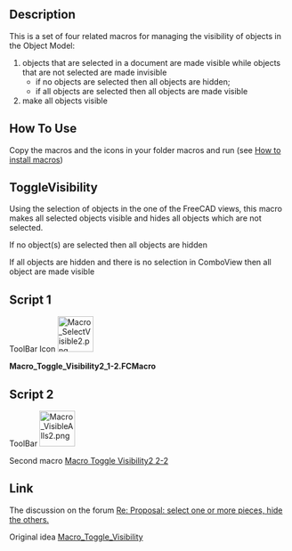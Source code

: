 <languages/>
<translate>

<!--T:11-->
{{Macro
|Name=Macro Toggle Visibility2 1-2
|Icon=Macro SelectVisible2.png
|Description={{ColoredParagraph|DarkRed|Yellow|This macro must be used with '''Macro Toggle Visibility2 2-2'''}}<br/>This is a set of four related macros for managing the visibility of objects in the Object Model (return on original visibility):<br/># objects that are selected in a document are made visible while objects that are not selected are made invisible<br/>#*if no objects are selected then all objects are hidden;<br/>#*if all objects are selected then all objects are made visible<br/># make all objects visible
|Author=openfablab
|Version=00.02b
|Date=2017-07-27
|FCVersion=All
|Download=[https://wiki.freecad.org/images/d/d7/Macro_SelectVisible2.png ToolBar Icon]
|SeeAlso=[[Macro_Toggle_Visibility2_2-2|Macro Toggle Visibility2 2-2]]<br/>[[Macro_Toggle_Visibility|Macro_Toggle_Visibility]]
}}

==Description== <!--T:16-->

<!--T:1-->
{{ColoredText|This macro work with [[Macro_Toggle_Visibility2_2-2|Macro Toggle Visibility2 2-2]]}}

<!--T:14-->
This is a set of four related macros for managing the visibility of objects in the Object Model:
# objects that are selected in a document are made visible while objects that are not selected are made invisible
#*if no objects are selected then all objects are hidden;
#*if all objects are selected then all objects are made visible
# make all objects visible

==How To Use== <!--T:17-->

<!--T:2-->
Copy the macros and the icons in your folder macros and run (see [[How to install macros|How to install macros]])

==ToggleVisibility== <!--T:18-->

<!--T:3-->
Using the selection of objects in the one of the FreeCAD views, this macro makes all selected objects visible and hides all objects which are not selected.

<!--T:4-->
If no object(s) are selected then all objects are hidden 

<!--T:12-->
If all objects are hidden and there is no selection in ComboView then all object are made visible

==Script 1== <!--T:15-->

<!--T:19-->
ToolBar Icon [[File:Macro_SelectVisible2.png|64px]]

</translate>
'''Macro_Toggle_Visibility2_1-2.FCMacro'''

{{MacroCode|code=

import FreeCAD
# "Macro_Toggle_Visibility2_1-2" associate with "Macro_Toggle_Visibility2_2-2"
__title__="Macro_Toggle_Visibility2_1-2"
__author__ = "openfablab"
__url__     = "https://freecad.org/index-fr.html"
__version__ = "00.02b"
__date__    = "27/07/2017"
FreeCAD.actual=[]
try: 
    compt = 0
    for ShapeNameObj in FreeCAD.ActiveDocument.Objects:                                   # list alls objet for test if alls hidden
        if (FreeCADGui.ActiveDocument.getObject(ShapeNameObj.Name).Visibility == False) and (Gui.Selection.isSelected(ShapeNameObj) == False):
            compt += 1                                                                    # if hidden : compt += 1
            #print "False : ",ShapeNameObj.Name
        elif Gui.Selection.isSelected(ShapeNameObj) == False:
            FreeCAD.actual.append(ShapeNameObj.Name)
            #print "Actual : ",ShapeNameObj.Name
    if compt == len(FreeCAD.ActiveDocument.Objects):                                      # if (compt = Alls objects hidden) then Visibility = True
        for ShapeNameObj in FreeCAD.ActiveDocument.Objects:
            FreeCADGui.ActiveDocument.getObject(ShapeNameObj.Name).Visibility = True      # Visibility = True
            #print "True  : ",ShapeNameObj.Name
        compt = 0
    else :
        for ShapeNameObj in FreeCAD.ActiveDocument.Objects:                               # hidde objects not selecteds
            if Gui.Selection.isSelected(ShapeNameObj) == False:
                FreeCADGui.ActiveDocument.getObject(ShapeNameObj.Name).Visibility = False # if objects is not selected then Visibility = False (Hidden)
                #print "False : ",ShapeNameObj.Name
            else:
                FreeCADGui.ActiveDocument.getObject(ShapeNameObj.Name).Visibility = True  # if objects are hidden and selected then Visibility = True and hidden alls objects visibles
                #print "True  : ",ShapeNameObj.Name
except Exception:
    None }}
<translate>

==Script 2== <!--T:6-->

<!--T:20-->
ToolBar [[Image:Macro_VisibleAlls2.png|64px]]

<!--T:7-->
Second macro [[Macro_Toggle_Visibility2_2-2|Macro Toggle Visibility2 2-2]]

==Link== <!--T:21-->

<!--T:10-->
The discussion on the forum [https://forum.freecad.org/viewtopic.php?f=8&t=13152&start=10#p184056 Re: Proposal: select one or more pieces, hide the others.]

<!--T:13-->
Original idea [https://wiki.freecad.org/index.php?title=Macro_Toggle_Visibility Macro_Toggle_Visibility]


</translate>